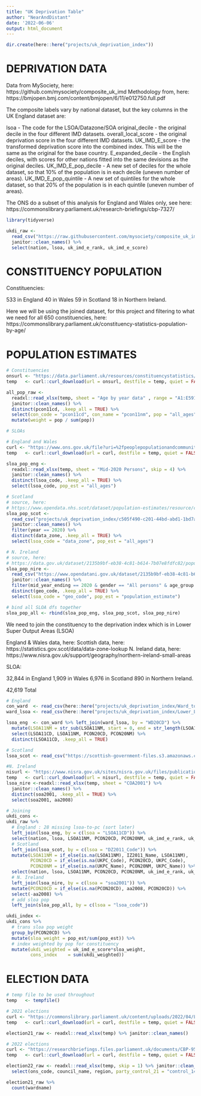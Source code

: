 ```yaml
---
title: "UK Deprivation Table"
author: "NearAndDistant"
date: '2022-06-06'
output: html_document
---
```


```r
dir.create(here::here("projects/uk_deprivation_index"))
```

# DEPRIVATION DATA

Data from MySociety, here: https://github.com/mysociety/composite_uk_imd
Methodology from, here: https://bmjopen.bmj.com/content/bmjopen/6/11/e012750.full.pdf

The composite labels vary by national dataset, but the key columns in the UK England dataset are:

lsoa                  - The code for the LSOA/Datazone/SOA
original_decile       - the original decile in the four different IMD datasets.
overall_local_score   - the original deprivation score in the four different IMD datasets.
UK_IMD_E_score        - the transformed deprivation score into the combined index. This will be the same as the original for the base country.
E_expanded_decile     - the English deciles, with scores for other nations fitted into the same devisions as the original deciles.
UK_IMD_E_pop_decile   - A new set of deciles for the whole dataset, so that 10% of the population is in each decile (uneven number of areas).
UK_IMD_E_pop_quintile - A new set of quintiles for the whole dataset, so that 20% of the population is in each quintile (uneven number of areas).

The ONS do a subset of this analysis for England and Wales only, see here:
https://commonslibrary.parliament.uk/research-briefings/cbp-7327/

```r

library(tidyverse)

ukdi_raw <- 
  read_csv("https://raw.githubusercontent.com/mysociety/composite_uk_imd/master/uk_index/UK_IMD_E.csv") %>% 
  janitor::clean_names() %>%
  select(nation, lsoa, uk_imd_e_rank, uk_imd_e_score)

```


# CONSTITUENCY POPULATION

Constituencies:

533 in England
40  in Wales
59  in Scotland
18  in Northern Ireland.

Here we will be using the joined dataset, for this project and filtering to what we need for all 650 constituencies, here:
https://commonslibrary.parliament.uk/constituency-statistics-population-by-age/

# POPULATION ESTIMATES

```r

# Constituencies
onsurl <- "https://data.parliament.uk/resources/constituencystatistics/PowerBIData/Demography/Population.xlsx"
temp   <- curl::curl_download(url = onsurl, destfile = temp, quiet = FALSE, mode = "wb")

all_pop_raw <- 
  readxl::read_xlsx(temp, sheet = "Age by year data" , range = "A1:E59151") %>% 
  janitor::clean_names() %>%
  distinct(pcon11cd, .keep_all = TRUE) %>%
  select(con_code = "pcon11cd", con_name = "pcon11nm", pop = "all_ages") %>%
  mutate(weight = pop / sum(pop))

```

```r

# SLOAs

# England and Wales
curl <- "https://www.ons.gov.uk/file?uri=%2fpeoplepopulationandcommunity%2fpopulationandmigration%2fpopulationestimates%2fdatasets%2flowersuperoutputareamidyearpopulationestimates%2fmid2020sape23dt2/sape23dt2mid2020lsoasyoaestimatesunformatted.xlsx"
temp   <- curl::curl_download(url = curl, destfile = temp, quiet = FALSE, mode = "wb")

sloa_pop_eng <- 
  readxl::read_xlsx(temp, sheet = "Mid-2020 Persons", skip = 4) %>% 
  janitor::clean_names() %>%
  distinct(lsoa_code, .keep_all = TRUE) %>%
  select(lsoa_code, pop_est = "all_ages")

# Scotland
# source, here: 
# https://www.opendata.nhs.scot/dataset/population-estimates/resource/c505f490-c201-44bd-abd1-1bd7a64285ee?inner_span=True
sloa_pop_scot <- 
  read_csv("projects/uk_deprivation_index/c505f490-c201-44bd-abd1-1bd7a64285ee.csv") %>%
  janitor::clean_names() %>%
  filter(year == 2020) %>%
  distinct(data_zone, .keep_all = TRUE) %>%
  select(lsoa_code = "data_zone", pop_est = "all_ages")

# N. Ireland
# source, here:
# https://data.gov.uk/dataset/2135b9bf-eb38-4c81-b614-7b07e8fdfc82/population-estimates-for-super-output-areas-soas-and-former-electoral-wards-northern-ireland/datafile/fc3f91dd-a0c7-488a-9996-bd057a7cfffe/preview
sloa_pop_nire <-
  read_csv("https://www.opendatani.gov.uk/dataset/2135b9bf-eb38-4c81-b614-7b07e8fdfc82/resource/fc3f91dd-a0c7-488a-9996-bd057a7cfffe/download/super-output-areas-soas-by-gender-and-broad-age-bands-mid-2001-to-mid-2020.csv") %>%
  janitor::clean_names() %>%
  filter(mid_year_ending == 2020 & gender == "All persons" & age_group == "All ages") %>%
  distinct(geo_code, .keep_all = TRUE) %>%
  select(lsoa_code = "geo_code", pop_est = "population_estimate")

```

```r

# bind all SLOA dfs together
sloa_pop_all <- rbind(sloa_pop_eng, sloa_pop_scot, sloa_pop_nire)

```


We need to join the constituency to the deprivation index which is in Lower Super Output Areas (LSOA)

England & Wales data, here: 
Scottish data, here: https://statistics.gov.scot/data/data-zone-lookup
N. Ireland data, here: https://www.nisra.gov.uk/support/geography/northern-ireland-small-areas

SLOA:

32,844  in England
 1,909  in Wales
 6,976  in Scotland
   890  in Northern Ireland.
   
42,619  Total

```r

# England
con_ward  <- read_csv(here::here("projects/uk_deprivation_index/Ward_to_Westminster_Parliamentary_Constituency_to_Local_Authority_District_to_Upper_Tier_Local_Authority__December_2020__Lookup_in_the_United_Kingdom_V2.csv"))
ward_lsoa <- read_csv(here::here("projects/uk_deprivation_index/Lower_Layer_Super_Output_Area__2011__to_Ward__2020__Lookup_in_England_and_Wales.csv"))

lsoa_eng  <- con_ward %>% left_join(ward_lsoa, by = "WD20CD") %>% 
  mutate(LSOA11NM = str_sub(LSOA11NM, start = 0, end = str_length(LSOA11NM)-4)) %>%
  select(LSOA11CD, LSOA11NM, PCON20CD, PCON20NM) %>%
  distinct(LSOA11CD, .keep_all = TRUE)

# Scotland
lsoa_scot <- read_csv("https://scottish-government-files.s3.amazonaws.com/13360f3a-ca68-4f3e-8b7f-caffed8712eb/DataZone2011lookup_2022-05-31.csv")

#N. Ireland
nisurl <- "https://www.nisra.gov.uk/sites/nisra.gov.uk/files/publications/Look-up%20Tables_0.xlsx"
temp   <- curl::curl_download(url = nisurl, destfile = temp, quiet = FALSE, mode = "wb")
lsoa_nire <-readxl::read_xlsx(temp, sheet = "COA2001") %>% 
  janitor::clean_names() %>%
  distinct(soa2001, .keep_all = TRUE) %>%
  select(soa2001, aa2008)

```

```r
# Joining
ukdi_cons <- 
ukdi_raw %>% 
  # England : 28 missing lsoa-to-pc (sort later)
  left_join(lsoa_eng, by = c(lsoa = "LSOA11CD")) %>%
  select(nation, lsoa, LSOA11NM, PCON20CD, PCON20NM, uk_imd_e_rank, uk_imd_e_score) %>%
  # Scotland
  left_join(lsoa_scot, by = c(lsoa = "DZ2011_Code")) %>%
  mutate(LSOA11NM = if_else(is.na(LSOA11NM), IZ2011_Name, LSOA11NM),
         PCON20CD = if_else(is.na(UKPC_Code), PCON20CD, UKPC_Code),
         PCON20NM = if_else(is.na(UKPC_Name), PCON20NM, UKPC_Name)) %>%
  select(nation, lsoa, LSOA11NM, PCON20CD, PCON20NM, uk_imd_e_rank, uk_imd_e_score) %>%
  # N. Ireland
  left_join(lsoa_nire, by = c(lsoa = "soa2001")) %>%
  mutate(PCON20CD = if_else(is.na(PCON20CD), aa2008, PCON20CD)) %>%
  select(-aa2008) %>%
  # add sloa pop
  left_join(sloa_pop_all, by = c(lsoa = "lsoa_code"))

```

```r

ukdi_index <- 
ukdi_cons %>%
  # trans sloa pop weight
  group_by(PCON20CD) %>%
  mutate(sloa_weight = pop_est/sum(pop_est)) %>%
  # index weighted by pop for constituency
  mutate(ukdi_weighted = uk_imd_e_score*sloa_weight,
         cons_index    = sum(ukdi_weighted))

```

# ELECTION DATA

```r

# temp file to be used throughout
temp   <- tempfile()

# 2021 elections
curl <- "https://commonslibrary.parliament.uk/content/uploads/2022/04/LEH-2021-datafile.xlsx"
temp   <- curl::curl_download(url = curl, destfile = temp, quiet = FALSE, mode = "wb")

election21_raw <- readxl::read_xlsx(temp) %>% janitor::clean_names()

# 2022 elections
curl <- "https://researchbriefings.files.parliament.uk/documents/CBP-9545/CBP9545-detailed-results-for-download.xlsx"
temp   <- curl::curl_download(url = curl, destfile = temp, quiet = FALSE, mode = "wb")

election22_raw <- readxl::read_xlsx(temp, skip = 1) %>% janitor::clean_names() %>%
  select(ons_code, council_name, region, party_control_21 = "control_14", party_control_22 = "control_22")

```

```r

election21_raw %>% 
  count(wardname)

```
